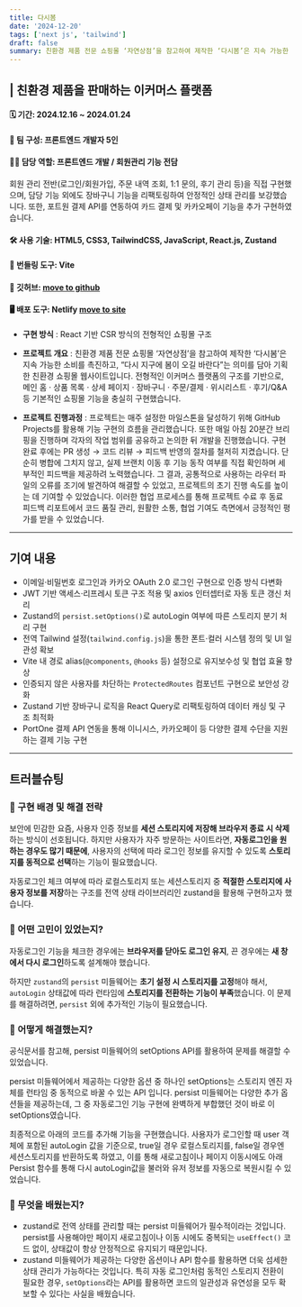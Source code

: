 ```yaml
---
title: 다시봄
date: '2024-12-20'
tags: ['next js', 'tailwind']
draft: false
summary: 친환경 제품 전문 쇼핑몰 ‘자연상점’을 참고하여 제작한 ‘다시봄’은 지속 가능한 소비를 촉진하고, “다시 지구에 봄이 오길 바란다”는 의미를 담아 기획한 친환경 쇼핑몰 웹 서비스입니다. 전형적인 이커머스 플랫폼의 구조를 기반으로, 기본적인 쇼핑몰 기능을 충실히 구현했습니다.
---
```


## | 친환경 제품을 판매하는 이커머스 플랫폼

#### 🗓️ 기간: 2024.12.16 ~ 2024.01.24

#### 👥 팀 구성: 프론트엔드 개발자 5인

#### 👩‍💻 담당 역할: 프론트엔드 개발 / 회원관리 기능 전담

회원 관리 전반(로그인/회원가입, 주문 내역 조회, 1:1 문의, 후기 관리 등)을 직접 구현했으며, 담당 기능 외에도 장바구니 기능을
리팩토링하여 안정적인 상태 관리를 보강했습니다. 또한, 포트원 결제 API를 연동하여 카드 결제 및 카카오페이 기능을 추가 구현하였습니다.

#### 🛠️ 사용 기술: HTML5, CSS3, TailwindCSS, JavaScript, React.js, Zustand

#### 💐 번들링 도구: Vite

#### 🌿 깃허브: [move to github](https://github.com/jyungx2/againSpring_refactor)

#### 🖥️ 배포 도구: Netlify [move to site](https://again-spring-jy.netlify.app)

- **구현 방식** : React 기반 CSR 방식의 전형적인 쇼핑몰 구조

- **프로젝트 개요** : 친환경 제품 전문 쇼핑몰 ‘자연상점’을 참고하여 제작한 ‘다시봄’은 지속 가능한 소비를 촉진하고, “다시 지구에 봄이 오길 바란다”는 의미를 담아 기획한 친환경 쇼핑몰 웹사이트입니다. 전형적인 이커머스 플랫폼의 구조를 기반으로, 메인 홈 · 상품 목록 · 상세 페이지 · 장바구니 · 주문/결제 · 위시리스트 · 후기/Q&A 등 기본적인 쇼핑몰 기능을 충실히 구현했습니다.

- **프로젝트 진행과정** :
  프로젝트는 매주 설정한 마일스톤을 달성하기 위해 GitHub Projects를 활용해 기능 구현의 흐름을 관리했습니다. 또한 매일 아침 20분간 브리핑을 진행하며 각자의 작업 범위를 공유하고 논의한 뒤 개발을 진행했습니다.
  구현 완료 후에는 PR 생성 → 코드 리뷰 → 피드백 반영의 절차를 철저히 지켰습니다. 단순히 병합에 그치지 않고, 실제 브랜치 이동 후 기능 동작 여부를 직접 확인하며 세부적인 피드백을 제공하려 노력했습니다. 그 결과, 공통적으로 사용하는 라우터 파일의 오류를 조기에 발견하여 해결할 수 있었고, 프로젝트의 초기 진행 속도를 높이는 데 기여할 수 있었습니다.
  이러한 협업 프로세스를 통해 프로젝트 수료 후 동료 피드백 리포트에서 코드 품질 관리, 원활한 소통, 협업 기여도 측면에서 긍정적인 평가를 받을 수 있었습니다.

---

## 기여 내용

- 이메일·비밀번호 로그인과 카카오 OAuth 2.0 로그인 구현으로 인증 방식 다변화
- JWT 기반 액세스·리프레시 토큰 구조 적용 및 axios 인터셉터로 자동 토큰 갱신 처리
- Zustand의 `persist.setOptions()`로 autoLogin 여부에 따른 스토리지 분기 처리 구현
- 전역 Tailwind 설정(`tailwind.config.js`)을 통한 폰트·컬러 시스템 정의 및 UI 일관성 확보
- Vite 내 경로 alias(`@components`, `@hooks` 등) 설정으로 유지보수성 및 협업 효율 향상
- 인증되지 않은 사용자를 차단하는 `ProtectedRoutes` 컴포넌트 구현으로 보안성 강화
- Zustand 기반 장바구니 로직을 React Query로 리팩토링하여 데이터 캐싱 및 구조 최적화
- PortOne 결제 API 연동을 통해 이니시스, 카카오페이 등 다양한 결제 수단을 지원하는 결제 기능 구현

---

## 트러블슈팅

### 📌 구현 배경 및 해결 전략

보안에 민감한 요즘, 사용자 인증 정보를 **세션 스토리지에 저장해 브라우저 종료 시 삭제**하는 방식이 선호됩니다. 하지만 사용자가 자주 방문하는 사이트라면, **자동로그인을 원하는 경우도 많기 때문에**, 사용자의 선택에 따라 로그인 정보를 유지할 수 있도록 **스토리지를 동적으로 선택**하는 기능이 필요했습니다.

자동로그인 체크 여부에 따라 로컬스토리지 또는 세션스토리지 중 **적절한 스토리지에 사용자 정보를 저장**하는 구조를 전역 상태 라이브러리인 zustand을 활용해 구현하고자 했습니다.

### 📌 어떤 고민이 있었는지?

자동로그인 기능을 체크한 경우에는 **브라우저를 닫아도 로그인 유지**, 끈 경우에는 **새 창에서 다시 로그인**하도록 설계해야 했습니다.

하지만 `zustand`의 `persist` 미들웨어는 **초기 설정 시 스토리지를 고정**해야 해서, `autoLogin` 상태값에 따라 런타임에 **스토리지를 전환하는 기능이 부족**했습니다. 이 문제를 해결하려면, `persist` 외에 추가적인 기능이 필요했습니다.

### 📌 어떻게 해결했는지?

공식문서를 참고해, persist 미들웨어의 setOptions API를 활용하여 문제를 해결할 수 있었습니다.

persist 미들웨어에서 제공하는 다양한 옵션 중 하나인 setOptions는 스토리지 엔진 자체를 런타임 중 동적으로 바꿀 수 있는 API 입니다. persist 미들웨어는 다양한 추가 옵션들을 제공하는데, 그 중 자동로그인 기능 구현에 완벽하게 부합했던 것이 바로 이 setOptions였습니다.

최종적으로 아래의 코드를 추가해 기능을 구현했습니다. 사용자가 로그인할 때 user 객체에 포함된 autoLogin 값을 기준으로, true일 경우 로컬스토리지를, false일 경우엔 세션스토리지를 반환하도록 하였고, 이를 통해 새로고침이나 페이지 이동시에도 아래 Persist 함수를 통해 다시 autoLogin값을 불러와 유저 정보를 자동으로 복원시킬 수 있었습니다.

### 📌 무엇을 배웠는지?

- zustand로 전역 상태를 관리할 때는 persist 미들웨어가 필수적이라는 것입니다. persist를 사용해야만 페이지 새로고침이나 이동 시에도 중복되는 `useEffect()` 코드 없이, 상태값이 항상 안정적으로 유지되기 때문입니다.
- zustand 미들웨어가 제공하는 다양한 옵션이나 API 함수를 활용하면 더욱 섬세한 상태 관리가 가능하다는 것입니다. 특히 자동 로그인처럼 동적인 스토리지 전환이 필요한 경우, `setOptions`라는 API를 활용하면 코드의 일관성과 유연성을 모두 확보할 수 있다는 사실을 배웠습니다.

